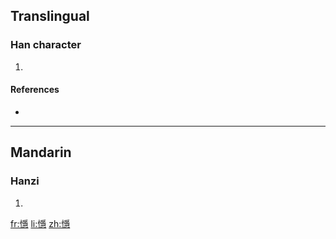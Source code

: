 ==Translingual==

===Han character===
{{Han char|rn=61|rad=心|as=14|sn=17|four=|canj=心月一心 (PBMP)}}

# {{defn|Han|sort=心14}}

====References====
* {{Han ref|kx=0406.300|dkj=11369|dj=0747.250|hdz=42365.020|uh=61DA|ud=25050}}

----

==Mandarin==

===Hanzi===
{{cmn-hanzi|pin=[[yìn]] ([[yin4]]), [[zhì]] ([[zhi4]])|wg=yin<sup>4</sup>, chih<sup>4</sup>}}

# {{defn|Mandarin}}

[[fr:懚]]
[[li:懚]]
[[zh:懚]]